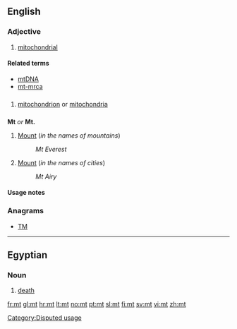 {{also|Mt|MT|mT|Mt.|.mt|Appendix:ISO 639-1 language codes}}
==English==
===Adjective===
{{en-adj|-}}

# {{biology}} [[mitochondrial]]

====Related terms====
* [[mtDNA]]
* [[mt-mrca]]

==={{initialism}}===
{{en-initialism}}

# {{biology}} [[mitochondrion]] or [[mitochondria]]

==={{abbreviation}}===
'''Mt''' ''or'' '''Mt.'''

# [[Mount]] (''in the names of mountains'')
#: ''Mt Everest''
# [[Mount]] (''in the names of cities'')
#: ''Mt Airy''

====Usage notes====
<!--Disputed:
* As the abbreviation for definition 2 only eliminates the use of two characters, the full word, [[Mount]], is generally preferred.  It is also never appropriate to use this abbreviation in body text in any form.  The same applies to [[Ft]] for [[Fort]], [[So]] for [[South]], and [[No]] for [[North]].  Use of Mt is only appropriate when space necessitates.
-->

===Anagrams===
* [[TM#English|TM]]

[[Category:Disputed usage]]
----
==Egyptian==
===Noun===
{{infl|egy|noun|head=<hiero>t:m*A14</hiero>}}
# [[death]]

[[fr:mt]]
[[gl:mt]]
[[hr:mt]]
[[lt:mt]]
[[no:mt]]
[[pt:mt]]
[[sl:mt]]
[[fi:mt]]
[[sv:mt]]
[[vi:mt]]
[[zh:mt]]